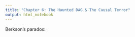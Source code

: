 ```yaml
---
title: "Chapter 6: The Haunted DAG & The Causal Terror"
output: html_notebook
---
```


Berkson's paradox: 
```r

```

